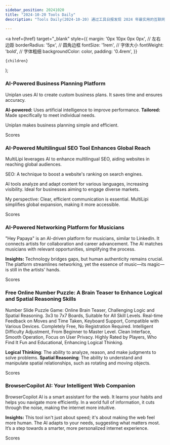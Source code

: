 ```yaml
---
sidebar_position: 20241020
title: "2024-10-20 Tools Daily"
description: "Tools Daily(2024-10-20) 通过工具日报发现 2024 年最实用的互联网软件、AI工具和产品！"

---
```



  <a
    href={href}
    target="_blank"
    style={{
      margin: '0px 10px 0px 0px', // 左右边距
      borderRadius: '5px', // 圆角边框
      fontSize: '1rem', // 字体大小
      fontWeight: 'bold', // 字体粗细
      backgroundColor: color,
      padding: '0.4rem',
    }}
  >
    {children}
  </a>
);

### AI-Powered Business Planning Platform

Uniplan uses AI to create custom business plans. It saves time and ensures accuracy.

**AI-powered:** Uses artificial intelligence to improve performance.
**Tailored:** Made specifically to meet individual needs.

Uniplan makes business planning simple and efficient.

<Link href="/news/2024/10/20/AIPowered-Business-Planning-Platform" color="#B0C4DE">Scores</Link>

### AI-Powered Multilingual SEO Tool Enhances Global Reach

MultiLipi leverages AI to enhance multilingual SEO, aiding websites in reaching global audiences.

SEO: A technique to boost a website's ranking on search engines.

AI tools analyze and adapt content for various languages, increasing visibility. Ideal for businesses aiming to engage diverse markets.

My perspective: Clear, efficient communication is essential. MultiLipi simplifies global expansion, making it more accessible.

<Link href="/news/2024/10/20/AIPowered-Multilingual-SEO-Tool-Enhances-Global-Reach" color="#B0C4DE">Scores</Link>

### AI-Powered Networking Platform for Musicians

"Hey Papaya" is an AI-driven platform for musicians, similar to LinkedIn. It connects artists for collaboration and career advancement. The AI matches musicians with relevant opportunities, simplifying the process.

**Insights:**
Technology bridges gaps, but human authenticity remains crucial. The platform streamlines networking, yet the essence of music—its magic—is still in the artists' hands.

<Link href="/news/2024/10/20/AIPowered-Networking-Platform-for-Musicians" color="#B0C4DE">Scores</Link>

### Free Online Number Puzzle: A Brain Teaser to Enhance Logical and Spatial Reasoning Skills

Number Slide Puzzle Game: Online Brain Teaser, Challenging Logic and Spatial Reasoning. 3x3 to 7x7 Boards, Suitable for All Skill Levels. Real-time Feedback on Moves and Time Taken, Keyboard Support, Compatible with Various Devices. Completely Free, No Registration Required. Intelligent Difficulty Adjustment, From Beginner to Master Level. Clean Interface, Smooth Operation, Focus on User Privacy. Highly Rated by Players, Who Find It Fun and Educational, Enhancing Logical Thinking.

**Logical Thinking**: The ability to analyze, reason, and make judgments to solve problems.
**Spatial Reasoning**: The ability to understand and manipulate spatial relationships, such as rotating and moving objects.

<Link href="/news/2024/10/20/Free-Online-Number-Puzzle-A-Brain-Teaser-to-Enhance-Logical-" color="#B0C4DE">Scores</Link>

### BrowserCopilot AI: Your Intelligent Web Companion

BrowserCopilot AI is a smart assistant for the web. It learns your habits and helps you navigate more efficiently. In a world full of information, it cuts through the noise, making the internet more intuitive.

**Insights:**
This tool isn't just about speed; it's about making the web feel more human. The AI adapts to your needs, suggesting what matters most. It’s a step towards a smarter, more personalized internet experience.

<Link href="/news/2024/10/20/BrowserCopilot-AI-Your-Intelligent-Web-Companion" color="#B0C4DE">Scores</Link>

